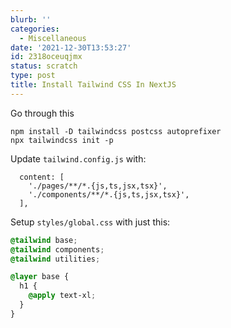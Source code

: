 ```yaml
---
blurb: ''
categories:
  - Miscellaneous
date: '2021-12-30T13:53:27'
id: 2318oceuqjmx
status: scratch
type: post
title: Install Tailwind CSS In NextJS
---
```


Go through this

```
npm install -D tailwindcss postcss autoprefixer
npx tailwindcss init -p
```

Update `tailwind.config.js` with:

```
  content: [
    './pages/**/*.{js,ts,jsx,tsx}',
    './components/**/*.{js,ts,jsx,tsx}',
  ],
```

Setup `styles/global.css` with just this:

```css
@tailwind base;
@tailwind components;
@tailwind utilities;

@layer base {
  h1 {
    @apply text-xl;
  }
}

```
